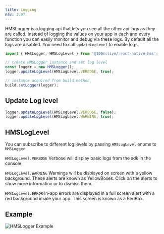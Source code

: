 ```yaml
---
title: Logging
nav: 3.97
---
```


HMSLogger is a logging api that lets you see all the other api logs as they are called. Instead of logging the values on your app in each and every function you can easily monitor and debug via these logs. By default all the logs are disabled. You need to call `updateLogLevel` to enable logs.

```js
import { HMSLogger, HMSLogLevel } from '@100mslive/react-native-hms';

// create HMSLogger instance and set log level
const logger = new HMSLogger();
logger.updateLogLevel(HMSLogLevel.VERBOSE, true);

// instance acquired from build method
build.setLogger(logger);
```

## Update Log level
```js
logger.updateLogLevel(HMSLogLevel.VERBOSE, false);
logger.updateLogLevel(HMSLogLevel.WARNING, true);
```

## HMSLogLevel

You can subscribe to different log levels by passing `HMSLogLevel` enums to `HMSLogger`

`HMSLogLevel.VERBOSE`
Verbose will display basic logs from the sdk in the console

`HMSLogLevel.WARNING`
Warnings will be displayed on screen with a yellow background. These alerts are known as YellowBoxes. Click on the alerts to show more information or to dismiss them.

`HMSLogLevel.ERROR`
In-app errors are displayed in a full screen alert with a red background inside your app. This screen is known as a RedBox. 

## Example

![HMSLogger Example](/docs/v2/hmsLoggerExample.png)